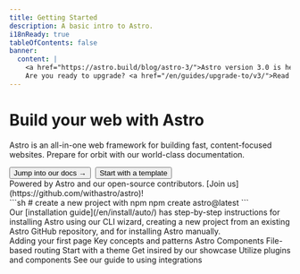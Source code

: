 ```yaml
---
title: Getting Started
description: A basic intro to Astro.
i18nReady: true
tableOfContents: false
banner:
  content: |
    <a href="https://astro.build/blog/astro-3/">Astro version 3.0 is here!</a>
    Are you ready to upgrade? <a href="/en/guides/upgrade-to/v3/">Read our upgrade guide</a>.
---
```



<Hero>
  <Fragment slot="hero-content">
    <h1>Build your web with Astro</h1>
    <p>
      Astro is an all-in-one web framework for building fast, content-focused websites.
      Prepare for orbit with our world-class documentation.
    </p>
    <div style="display: flex; flex-wrap: wrap; gap: 0.5rem;">
      <Button href="/en/install/auto/">Jump into our docs <b>→</b></Button>
      <Button variant="outline" href="https://astro.new/" icon="external">Start with a template</Button>
    </div>
  </Fragment>
  <Fragment slot="hero-facepile">
    Powered by Astro and our open-source contributors. [Join us](https://github.com/withastro/astro)!
  </Fragment>
</Hero>

<LandingContent>
  <Card title="Start your first project" icon="rocket">
    <div class="card-split not-content">
      <div>
        ```sh
        # create a new project with npm
        npm create astro@latest
        ```
      </div>
      <div>
        Our [installation guide](/en/install/auto/) has step-by-step instructions for installing Astro using our CLI wizard, creating a new project from an existing Astro GitHub repository, and for installing Astro manually.
      </div>
    </div>
  </Card>
  <CardGrid>
    <Card title="Learn" icon="open-book">
      <List>
        <Link href="/en/core-concepts/astro-pages/">Adding your first page</Link>
        <Link href="/">Key concepts and patterns</Link>
        <Link href="/en/core-concepts/astro-components/">Astro Components</Link>
        <Link href="/en/core-concepts/routing/">File-based routing</Link>
      </List>
    </Card>
    <Card title="Extend" icon="puzzle">
      <List>
        <Link href="https://astro.build/themes/">Start with a theme</Link>
        <Link href="https://astro.build/showcase/">Get insired by our showcase</Link>
        <Link href="https://astro.build/integrations/">Utilize plugins and components</Link>
        <Link href="/en/guides/integrations-guide/">See our guide to using integrations</Link>
      </List>
    </Card>
  </CardGrid>
  <Discord title="Have a question or want to talk to the core team?" cta="Join our Discord"/>
</LandingContent>

